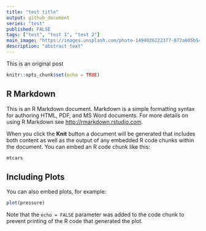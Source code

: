 ```yaml
---
title: "test title"
output: github_document
series: "test"
published: FALSE
tags: ["test", "test 1", "test 2"]
main_image: "https://images.unsplash.com/photo-1494026222377-872a605b54ba?ixlib=rb-1.2.1&ixid=eyJhcHBfaWQiOjEyMDd9&auto=format&fit=crop&w=1500&q=80"
description: "abstract text"
---
```


This is an original post

```r
knitr::opts_chunk$set(echo = TRUE)
```

## R Markdown

This is an R Markdown document. Markdown is a simple formatting syntax for authoring HTML, PDF, and MS Word documents. For more details on using R Markdown see <http://rmarkdown.rstudio.com>.

When you click the **Knit** button a document will be generated that includes both content as well as the output of any embedded R code chunks within the document. You can embed an R code chunk like this:

```r
mtcars
```

## Including Plots

You can also embed plots, for example:

```r
plot(pressure)
```

Note that the `echo = FALSE` parameter was added to the code chunk to prevent printing of the R code that generated the plot.
